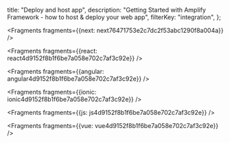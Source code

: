   title: "Deploy and host app",
  description: "Getting Started with Amplify Framework - how to host & deploy your web app",
  filterKey: "integration",
};






<Fragments fragments={{next: next76471753e2c7dc2f53abc1290f8a004a}} />



<Fragments fragments={{react: react4d9152f8b1f6be7a058e702c7af3c92e}} />



<Fragments fragments={{angular: angular4d9152f8b1f6be7a058e702c7af3c92e}} />



<Fragments fragments={{ionic: ionic4d9152f8b1f6be7a058e702c7af3c92e}} />



<Fragments fragments={{js: js4d9152f8b1f6be7a058e702c7af3c92e}} />



<Fragments fragments={{vue: vue4d9152f8b1f6be7a058e702c7af3c92e}} />


